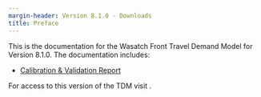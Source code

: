 ```yaml
---
margin-header: Version 8.1.0 - Downloads
title: Preface
---
```


This is the documentation for the Wasatch Front Travel Demand Model for Version 8.1.0. The documentation includes:

 - [Calibration & Validation Report](downloads.qmd)

For access to this version of the TDM visit .
